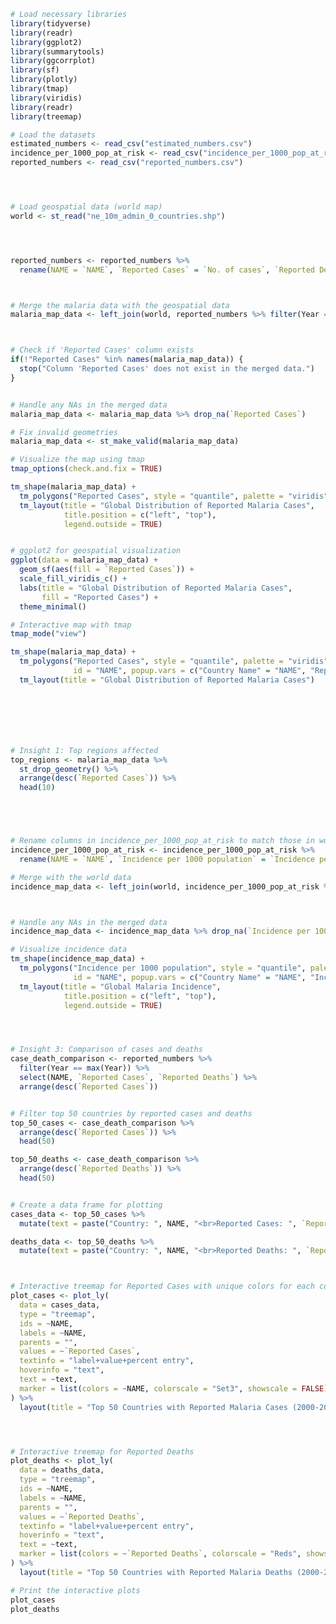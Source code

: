 ```{r}

# Load necessary libraries
library(tidyverse)
library(readr)
library(ggplot2)
library(summarytools)
library(ggcorrplot)
library(sf)
library(plotly)
library(tmap)
library(viridis)
library(readr)
library(treemap)

# Load the datasets
estimated_numbers <- read_csv("estimated_numbers.csv")
incidence_per_1000_pop_at_risk <- read_csv("incidence_per_1000_pop_at_risk.csv")
reported_numbers <- read_csv("reported_numbers.csv")




# Load geospatial data (world map)
world <- st_read("ne_10m_admin_0_countries.shp")




reported_numbers <- reported_numbers %>%
  rename(NAME = `NAME`, `Reported Cases` = `No. of cases`, `Reported Deaths` = `No. of deaths`)



# Merge the malaria data with the geospatial data
malaria_map_data <- left_join(world, reported_numbers %>% filter(Year == max(Year)), by = "NAME")



# Check if 'Reported Cases' column exists
if(!"Reported Cases" %in% names(malaria_map_data)) {
  stop("Column 'Reported Cases' does not exist in the merged data.")
}


# Handle any NAs in the merged data
malaria_map_data <- malaria_map_data %>% drop_na(`Reported Cases`)

# Fix invalid geometries
malaria_map_data <- st_make_valid(malaria_map_data)

# Visualize the map using tmap
tmap_options(check.and.fix = TRUE)

tm_shape(malaria_map_data) +
  tm_polygons("Reported Cases", style = "quantile", palette = "viridis", title = "Reported Malaria Cases") +
  tm_layout(title = "Global Distribution of Reported Malaria Cases",
            title.position = c("left", "top"),
            legend.outside = TRUE)


# ggplot2 for geospatial visualization
ggplot(data = malaria_map_data) +
  geom_sf(aes(fill = `Reported Cases`)) +
  scale_fill_viridis_c() +
  labs(title = "Global Distribution of Reported Malaria Cases",
       fill = "Reported Cases") +
  theme_minimal()

# Interactive map with tmap
tmap_mode("view")

tm_shape(malaria_map_data) +
  tm_polygons("Reported Cases", style = "quantile", palette = "viridis", title = "Reported Malaria Cases", 
              id = "NAME", popup.vars = c("Country Name" = "NAME", "Reported Cases" = "Reported Cases")) +
  tm_layout(title = "Global Distribution of Reported Malaria Cases")







# Insight 1: Top regions affected
top_regions <- malaria_map_data %>%
  st_drop_geometry() %>%
  arrange(desc(`Reported Cases`)) %>%
  head(10)





# Rename columns in incidence_per_1000_pop_at_risk to match those in world
incidence_per_1000_pop_at_risk <- incidence_per_1000_pop_at_risk %>%
  rename(NAME = `NAME`, `Incidence per 1000 population` = `Incidence per 1000 population at risk`)

# Merge with the world data
incidence_map_data <- left_join(world, incidence_per_1000_pop_at_risk %>% filter(Year == max(Year)), by = "NAME")



# Handle any NAs in the merged data
incidence_map_data <- incidence_map_data %>% drop_na(`Incidence per 1000 population`)

# Visualize incidence data
tm_shape(incidence_map_data) +
  tm_polygons("Incidence per 1000 population", style = "quantile", palette = "magma", title = "Malaria Incidence per 1000 Population at Risk",
              id = "NAME", popup.vars = c("Country Name" = "NAME", "Incidence per 1000 Population" = "Incidence per 1000 population")) +
  tm_layout(title = "Global Malaria Incidence",
            title.position = c("left", "top"),
            legend.outside = TRUE)




# Insight 3: Comparison of cases and deaths
case_death_comparison <- reported_numbers %>%
  filter(Year == max(Year)) %>%
  select(NAME, `Reported Cases`, `Reported Deaths`) %>%
  arrange(desc(`Reported Cases`))


# Filter top 50 countries by reported cases and deaths
top_50_cases <- case_death_comparison %>%
  arrange(desc(`Reported Cases`)) %>%
  head(50)

top_50_deaths <- case_death_comparison %>%
  arrange(desc(`Reported Deaths`)) %>%
  head(50)


# Create a data frame for plotting
cases_data <- top_50_cases %>%
  mutate(text = paste("Country: ", NAME, "<br>Reported Cases: ", `Reported Cases`))

deaths_data <- top_50_deaths %>%
  mutate(text = paste("Country: ", NAME, "<br>Reported Deaths: ", `Reported Deaths`))



# Interactive treemap for Reported Cases with unique colors for each country
plot_cases <- plot_ly(
  data = cases_data,
  type = "treemap",
  ids = ~NAME,
  labels = ~NAME,
  parents = "",
  values = ~`Reported Cases`,
  textinfo = "label+value+percent entry",
  hoverinfo = "text",
  text = ~text,
  marker = list(colors = ~NAME, colorscale = "Set3", showscale = FALSE)
) %>%
  layout(title = "Top 50 Countries with Reported Malaria Cases (2000-2018)")




# Interactive treemap for Reported Deaths
plot_deaths <- plot_ly(
  data = deaths_data,
  type = "treemap",
  ids = ~NAME,
  labels = ~NAME,
  parents = "",
  values = ~`Reported Deaths`,
  textinfo = "label+value+percent entry",
  hoverinfo = "text",
  text = ~text,
  marker = list(colors = ~`Reported Deaths`, colorscale = "Reds", showscale = TRUE)
) %>%
  layout(title = "Top 50 Countries with Reported Malaria Deaths (2000-2018)")

# Print the interactive plots
plot_cases
plot_deaths  





```



















